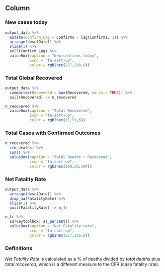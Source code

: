 Column {data-width=150}
-----------------------------------------------------------------------

### New cases today

```r
output_data %>%
  mutate(Confirm_Lag = Confirms - lag(Confirms, 1)) %>%
  arrange(desc(Date)) %>%
  slice(1) %>%
  pull(Confirm_Lag) %>%
  valueBox(caption = "New confirms today",
           icon = "fa-sort-up",
           color = rgb2hex(227,200,0))
```


### Total Global Recovered

```r
output_data %>%
  summarise(Recovered = max(Recovered, na.rm = TRUE)) %>%
  pull(Recovered) -> n_recovered

n_recovered %>%
  valueBox(caption = "Total Recovered",
           icon = "fa-sort-up",
           color = rgb2hex(11,71,6))
```

### Total Cases with Confirmed Outcomes

```r
n_recovered %>%
  c(n_deaths) %>%
  sum() %>%
  valueBox(caption = "Total Deaths + Recovered",
           icon = "fa-sort-up",
           color = rgb2hex(168,50,104))
```


### Net Fatality Rate

<!-- Calculated as a % of deaths over _total deaths_ plus _total recovered_. -->

```r
output_data %>%
  arrange(desc(Date)) %>%
  drop_na(FatalityRate) %>%
  slice(1) %>%
  pull(FatalityRate) -> n_fr

n_fr %>%
  surveytoolbox::as_percent() %>%
  valueBox(caption = "Net Fatality rate",
           icon = "fa-sort-up",
           color = rgb2hex(227,166,0))
```

### Definitions

_Net Fatality Rate_ is calculated as a % of deaths divided by _total deaths_ plus _total recovered_, which is a different measure to the CFR (case fatality rate).
